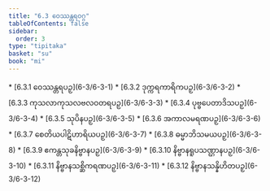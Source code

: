 ```yaml
---
title: "6.3 ဝေဿန္တရဝဂ္ဂ"
tableOfContents: false
sidebar:
  order: 3
type: "tipitaka"
basket: "su"
book: "mi"
---
```



<DynamicBreadcrumb />



<TableOfContents book="mi" section="6.3">
* [6.3.1 ဝေဿန္တရပဉှ](6-3/6-3-1)
* [6.3.2 ဒုက္ကရကာရိကပဉှ](6-3/6-3-2)
* [6.3.3 ကုသလာကုသလဗလဝတရပဉှ](6-3/6-3-3)
* [6.3.4 ပုဗ္ဗပေတာဒိသပဉှ](6-3/6-3-4)
* [6.3.5 သုပိနပဉှ](6-3/6-3-5)
* [6.3.6 အကာလမရဏပဉှ](6-3/6-3-6)
* [6.3.7 စေတိယပါဋိဟာရိယပဉှ](6-3/6-3-7)
* [6.3.8 ဓမ္မာဘိသမယပဉှ](6-3/6-3-8)
* [6.3.9 ဧကန္တသုခနိဗ္ဗာနပဉှ](6-3/6-3-9)
* [6.3.10 နိဗ္ဗာနရူပသဏ္ဌာနပဉှ](6-3/6-3-10)
* [6.3.11 နိဗ္ဗာနသစ္ဆိကရဏပဉှ](6-3/6-3-11)
* [6.3.12 နိဗ္ဗာနသန္နိဟိတပဉှ](6-3/6-3-12)
</TableOfContents>